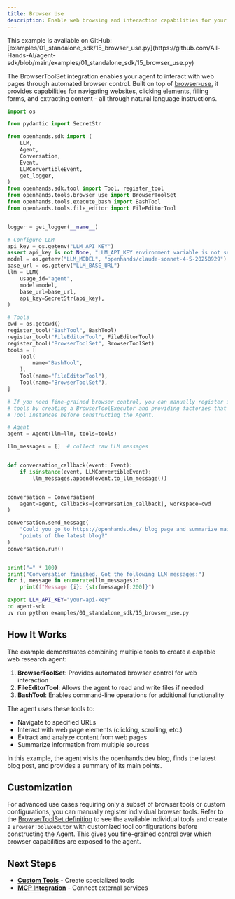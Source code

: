 ```yaml
---
title: Browser Use
description: Enable web browsing and interaction capabilities for your agent.
---
```


<Note>
This example is available on GitHub: [examples/01_standalone_sdk/15_browser_use.py](https://github.com/All-Hands-AI/agent-sdk/blob/main/examples/01_standalone_sdk/15_browser_use.py)
</Note>

The BrowserToolSet integration enables your agent to interact with web pages through automated browser control. Built on top of [browser-use](https://github.com/browser-use/browser-use), it provides capabilities for navigating websites, clicking elements, filling forms, and extracting content - all through natural language instructions.

```python icon="python" expandable examples/01_standalone_sdk/15_browser_use.py
import os

from pydantic import SecretStr

from openhands.sdk import (
    LLM,
    Agent,
    Conversation,
    Event,
    LLMConvertibleEvent,
    get_logger,
)
from openhands.sdk.tool import Tool, register_tool
from openhands.tools.browser_use import BrowserToolSet
from openhands.tools.execute_bash import BashTool
from openhands.tools.file_editor import FileEditorTool


logger = get_logger(__name__)

# Configure LLM
api_key = os.getenv("LLM_API_KEY")
assert api_key is not None, "LLM_API_KEY environment variable is not set."
model = os.getenv("LLM_MODEL", "openhands/claude-sonnet-4-5-20250929")
base_url = os.getenv("LLM_BASE_URL")
llm = LLM(
    usage_id="agent",
    model=model,
    base_url=base_url,
    api_key=SecretStr(api_key),
)

# Tools
cwd = os.getcwd()
register_tool("BashTool", BashTool)
register_tool("FileEditorTool", FileEditorTool)
register_tool("BrowserToolSet", BrowserToolSet)
tools = [
    Tool(
        name="BashTool",
    ),
    Tool(name="FileEditorTool"),
    Tool(name="BrowserToolSet"),
]

# If you need fine-grained browser control, you can manually register individual browser
# tools by creating a BrowserToolExecutor and providing factories that return customized
# Tool instances before constructing the Agent.

# Agent
agent = Agent(llm=llm, tools=tools)

llm_messages = []  # collect raw LLM messages


def conversation_callback(event: Event):
    if isinstance(event, LLMConvertibleEvent):
        llm_messages.append(event.to_llm_message())


conversation = Conversation(
    agent=agent, callbacks=[conversation_callback], workspace=cwd
)

conversation.send_message(
    "Could you go to https://openhands.dev/ blog page and summarize main "
    "points of the latest blog?"
)
conversation.run()


print("=" * 100)
print("Conversation finished. Got the following LLM messages:")
for i, message in enumerate(llm_messages):
    print(f"Message {i}: {str(message)[:200]}")
```

```bash Running the Example
export LLM_API_KEY="your-api-key"
cd agent-sdk
uv run python examples/01_standalone_sdk/15_browser_use.py
```

## How It Works

The example demonstrates combining multiple tools to create a capable web research agent:

1. **BrowserToolSet**: Provides automated browser control for web interaction
2. **FileEditorTool**: Allows the agent to read and write files if needed
3. **BashTool**: Enables command-line operations for additional functionality

The agent uses these tools to:
- Navigate to specified URLs
- Interact with web page elements (clicking, scrolling, etc.)
- Extract and analyze content from web pages
- Summarize information from multiple sources

In this example, the agent visits the openhands.dev blog, finds the latest blog post, and provides a summary of its main points.

## Customization

For advanced use cases requiring only a subset of browser tools or custom configurations, you can manually register individual browser tools. Refer to the [BrowserToolSet definition](https://github.com/All-Hands-AI/agent-sdk/blob/main/openhands-tools/openhands/tools/browser_use/definition.py) to see the available individual tools and create a `BrowserToolExecutor` with customized tool configurations before constructing the Agent. This gives you fine-grained control over which browser capabilities are exposed to the agent.

## Next Steps

- **[Custom Tools](/sdk/guides/custom-tools)** - Create specialized tools
- **[MCP Integration](/sdk/guides/mcp)** - Connect external services
